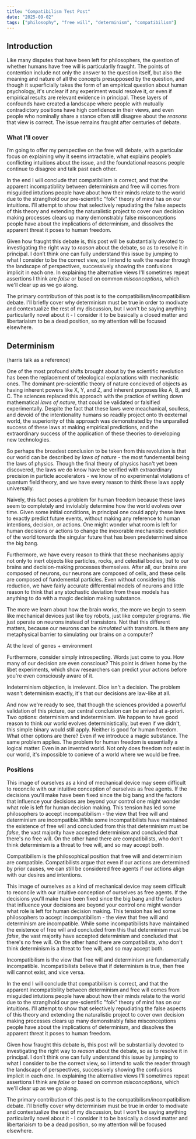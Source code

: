 ```yaml
---
title: "Compatibilism Test Post"
date: "2025-09-02"
tags: ["philosophy", "free will", "determinism", "compatibilism"]
---
```


## Introduction

Like many disputes that have been left for philosophers, the question of whether humans have free will is particularlly fraught. The points of contention include not only the answer to the question itself, but also the meaning and nature of all the concepts presupposed by the question, and though it superficially takes the form of an empirical question about human psychology, it's unclear if any experiment would resolve it, or even if empirical results are relevant evidence in principal. These layers of confounds have created a landscape where people with mutually contradictory positions have high confidence in their views, and even people who nominally share a stance often still disagree about the *reasons* that view is correct. The issue remains fraught after centuries of debate.

### What I’ll cover

I’m going to offer my perspective on the free will debate, <Assumption>with a particular focus on explaining why it seems intractable, what explains people’s conflicting intuitions about the issue</Assumption>, and the foundational reasons people continue to disagree and talk past each other.

In the end <Evidence>I will conclude that compatibilism is correct</Evidence>, and that the <Claim>apparent incompatibliity between determinism and free will comes from misguided intutions people have about how their minds relate to the world</Claim> due to the stranglhold our pre-scientific "folk" theory of mind has on our intuitions. I'll attempt to show that selectively repudiating the false aspects of this theory and extending the naturalistic project to cover own decision making processes clears up many demonstrably false misconceptions people have about the implications of determinism, and dissolves the apparent threat it poses to human freedom.

Given how fraught this debate is, this post will be substantially devoted to investigating the right way to *reason* about the debate, so as to resolve it in principal. I don’t think one can fully understand this issue by jumping to what I consider to be the correct view, so I intend to walk the reader through the landscape of perspectives, successively showing the confusions implicit in each one. In explaining the alternative views I'll sometimes repeat assertions I think are *false* or based on common *misconceptions*, which we'll clear up as we go along.

The primary contribution of this post is to the compatibilism/incompatibilism debate. I'll briefly cover why determinism must be true in order to modivate and contextualize the rest of my discussion, but I won't be saying anything particularlly novel about it - I consider it to be basically a closed matter and libertariaism to be a dead position, so my attention will be focused elsewhere.

## Determinism

(harris talk as a reference)

One of the most profound shifts brought about by the scientific revolution has been the replacement of teleological explanations with mechanistic ones. The dominant pre-scientific theory of nature concieved of objects as having inherent powers like X, Y, and Z, and inherent purposes like A, B, and C. The sciences replaced this approach with the practice of writing down mathematical *laws of nature*, that could be validated or falsified experimentally. Despite the fact that these laws were meachanical, soulless, and devoid of the intentionality humans so readily project onto th eexternal world, the superiority of this approach was demonstrated by the unparalled success of these laws at making empirical predictions, and the extraordinary success of the application of these theories to developing new technologies.

<Assumption>So perhaps the broadest conclusion to be taken from this revolution is that our world can be described by *laws of nature* - the most fundemental being the laws of physics. Though the final theory of physics hasn't yet been discovered, the laws we do know have be verified with extraordinary precision in particle accelerators - we know of no experimental violations of quantum field theory, and we have every reason to think these laws apply universally.</Assumption>

Naively, this fact poses a problem for human freedom because these laws seem to completely and inviolably determine how the world evolves over time. Given some initial conditions, in principal one could apply these laws to exactly predict future events, without making any reference to human intentions, decision, or actions. One might wonder what room is left for human decisions or actions to change the inexorable mechanistic evolution of the world towards the singular future that has been predetermined since the big bang.

Furthermore, we have every reason to think that these mechanisms apply not only to inert objects like particles, rocks, and celestial bodies, but to our brains and decision-making processes themselves. After all, our brains are composed of neurons, our neurons are composed of cells, and these cells are composed of fundemental particles. Even without considering this reduction, we have fairly accurate differential models of neurons and little reason to think that any stochastic deviation from these models has anything to do with a magic decision making substance.

The more we learn about how the brain works, the more we begin to seem like mechanical devices just like toy robots, just like computer programs. We just operate on neurons instead of transistors. Not that this different matters, because our neurons can be *simulated* with transitors. Is there any metaphysical barrier to simulating our brains on a computer?

At the level of genes + environment

Furthermore, consider simply introspecting. <Claim>Words just come to you</Claim>. How many of our decision are even conscious? This point is driven home by the libet experiments, which show researchers can predict your actions before you're even consciously aware of it.

<Claim>Indeterminism objection, is irrelevant.</Claim> Dice isn't a decision. The problem wasn't determinism exactly, it's that our decisions are law-like at all.

And now we're ready to see, that though the sciences provided a powerful validation of this picture, our central conclusion can be arrived at a-priori. Two options: determinism and indeterminism. We happen to have good reason to think our world evolves deterministically, but even if we didn't, this simple binary would still apply. Neither is good for human freedom. What other options are there? Even if we introduce a magic substance. The same problem applies. The problem for human freedom is essentially a logical matter. Even in an invented world. Not only does freedom not exist in our world, it's impossible to conieve of a world where we would be free.

### Positions

<Evidence>This image of ourselves as a kind of mechanical device may seem difficult to reconcile with our intuitive conception of ourselves as free agents. If the decisions you'll make have been fixed since the big bang and the factors that influence your decisions are beyond your control one might wonder what role is left for human decision making. This tension has led some philosophers to accept incompatibilism - the view that free will and determinism are incompatible.</Evidence>While some incompatibilists have maintained the existence of free will and concluded from this that determinism must be *false*, the vast majority have accepted determinism and concluded that there's no free will. On the other hand there are compatibilists, who don't think determinism is a threat to free will, and so may accept both.

<DefinitionCallout term="Compatibilism">
Compatibilism is the philosophical position that free will and determinism are compatible. Compatibilists argue that even if our actions are determined by prior causes, we can still be considered free agents if our actions align with our desires and intentions.
</DefinitionCallout>

This image of ourselves as a kind of mechanical device may seem difficult to reconcile with our intuitive conception of ourselves as free agents. If the decisions you'll make have been fixed since the big bang and the factors that influence your decisions are beyond your control one might wonder what role is left for human decision making. This tension has led some philosophers to accept incompatibilism - the view that free will and determinism are incompatible. While some incompatibilists have maintained the existence of free will and concluded from this that determinism must be *false*, the vast majority have accepted determinism and concluded that there's no free will. On the other hand there are compatibilists, who don't think determinism is a threat to free will, and so may accept both.

<DefinitionCallout term="Incompatibilism">
Incompatibilism is the view that free will and determinism are fundamentally incompatible. Incompatibilists believe that if determinism is true, then free will cannot exist, and vice versa.
</DefinitionCallout> 

In the end I will conclude that compatibilism is correct, and that the apparent incompatibliity between determinism and free will comes from misguided intutions people have about how their minds relate to the world due to the stranglhold our pre-scientific "folk" theory of mind has on our intuitions. I'll attempt to show that selectively repudiating the false aspects of this theory and extending the naturalistic project to cover own decision making processes clears up many demonstrably false misconceptions people have about the implications of determinism, and dissolves the apparent threat it poses to human freedom.

Given how fraught this debate is, this post will be substantially devoted to investigating the right way to *reason* about the debate, so as to resolve it in principal. I don’t think one can fully understand this issue by jumping to what I consider to be the correct view, so I intend to walk the reader through the landscape of perspectives, successively showing the confusions implicit in each one. In explaining the alternative views I'll sometimes repeat assertions I think are *false* or based on common *misconceptions*, which we'll clear up as we go along.

The primary contribution of this post is to the compatibilism/incompatibilism debate. I'll briefly cover why determinism must be true in order to modivate and contextualize the rest of my discussion, but I won't be saying anything particularlly novel about it - I consider it to be basically a closed matter and libertariaism to be a dead position, so my attention will be focused elsewhere.